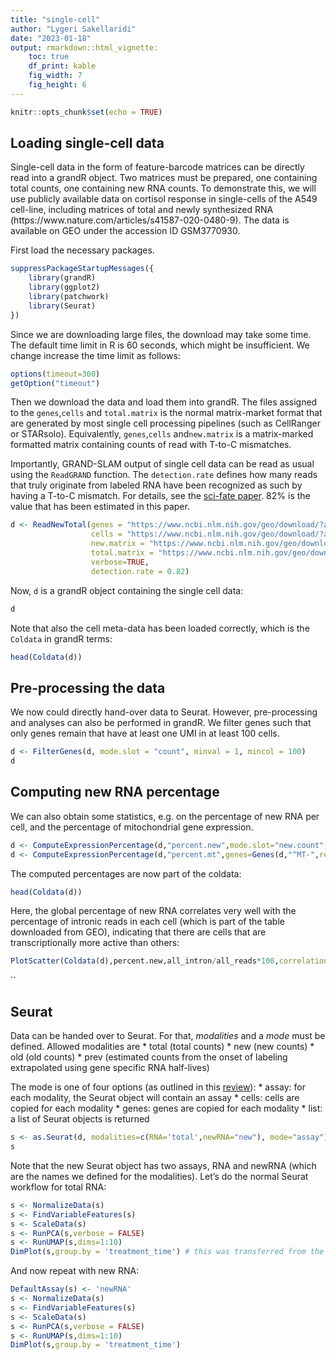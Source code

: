 ```yaml
---
title: "single-cell"
author: "Lygeri Sakellaridi"
date: "2023-01-18"
output: rmarkdown::html_vignette:
    toc: true
    df_print: kable
    fig_width: 7
    fig_height: 6
---
```


```r
knitr::opts_chunk$set(echo = TRUE)
```

## Loading single-cell data

Single-cell data in the form of feature-barcode matrices can be directly read into a grandR object. Two matrices must be prepared, one containing total counts, one containing new RNA counts. To demonstrate this, we will use publicly available data on cortisol response in single-cells of the A549 cell-line, including matrices of total and newly synthesized RNA (https://www.nature.com/articles/s41587-020-0480-9). The data is available on GEO under the accession ID GSM3770930. 

First load the necessary packages.
```r
suppressPackageStartupMessages({
    library(grandR)
    library(ggplot2)
    library(patchwork)
    library(Seurat)
})

```

Since we are downloading large files, the download may take some time.
The default time limit in R is 60 seconds, which might be insufficient.
We change increase the time limit as follows:

```r
options(timeout=300)
getOption("timeout")
```

Then we download the data and load them into grandR. The files assigned to the `genes`,`cells` and `total.matrix` is the normal matrix-market format that are generated by most single cell processing pipelines (such as CellRanger or STARsolo). Equivalently, `genes`,`cells` and`new.matrix` is a matrix-marked formatted matrix containing counts of read with T-to-C mismatches.

Importantly, GRAND-SLAM output of single cell data can be read as usual using the `ReadGRAND` function. The `detection.rate` defines how many reads that truly originate from labeled RNA have been recognized as such by having a T-to-C mismatch. For details, see the [sci-fate paper](https://www.nature.com/articles/s41587-020-0480-9). 82% is the value that has been estimated in this paper.

```r
d <- ReadNewTotal(genes = "https://www.ncbi.nlm.nih.gov/geo/download/?acc=GSM3770930&format=file&file=GSM3770930%5FA549%5Fgene%5Fannotate%2Etxt%2Egz",
                  cells = "https://www.ncbi.nlm.nih.gov/geo/download/?acc=GSM3770930&format=file&file=GSM3770930%5FA549%5Fcell%5Fannotate%2Etxt%2Egz",
                  new.matrix = "https://www.ncbi.nlm.nih.gov/geo/download/?acc=GSM3770930&format=file&file=GSM3770930%5FA549%5Fgene%5Fcount%5Fnewly%5Fsynthesised%2Etxt%2Egz",
                  total.matrix = "https://www.ncbi.nlm.nih.gov/geo/download/?acc=GSM3770930&format=file&file=GSM3770930%5FA549%5Fgene%5Fcount%2Etxt%2Egz",
                  verbose=TRUE,
                  detection.rate = 0.82)
```
Now, `d` is a grandR object containing the single cell data:
```r
d
```

Note that also the cell meta-data has been loaded correctly, which is the `Coldata` in grandR terms:

```r
head(Coldata(d))
```


## Pre-processing the data

We now could directly hand-over data to Seurat. However, pre-processing and analyses can also be performed in grandR. We filter genes such that only genes remain that have at least one UMI in at least 100 cells.

```r
d <- FilterGenes(d, mode.slot = "count", minval = 1, mincol = 100)
d
```


## Computing new RNA percentage

We can also obtain some statistics, e.g. on the percentage of new RNA per cell, and the percentage of mitochondrial gene expression.

```r
d <- ComputeExpressionPercentage(d,"percent.new",mode.slot="new.count",mode.slot.total="count")
d <- ComputeExpressionPercentage(d,"percent.mt",genes=Genes(d,"^MT-",regex=TRUE))  # results in 0 for all genes, have been filtered on GEO!
```

The computed percentages are now part of the coldata:

```r
head(Coldata(d))
```

Here, the global percentage of new RNA correlates very well with the percentage of intronic reads in each cell (which is part of the table downloaded from GEO), indicating that there are cells that are transcriptionally more active than others:

```r
PlotScatter(Coldata(d),percent.new,all_intron/all_reads*100,correlation = FormatCorrelation())
```
``

## Seurat

Data can be handed over to Seurat. For that, *modalities* and a *mode* must be defined. Allowed modalities are 
  * total (total counts)
  * new (new counts)
  * old (old counts)
  * prev (estimated counts from the onset of labeling extrapolated using gene specific RNA half-lives)

The mode is one of four options (as outlined in this [review](https://www.nature.com/articles/s43586-022-00171-1)):
  * assay: for each modality, the Seurat object will contain an assay
  * cells: cells are copied for each modality
  * genes: genes are copied for each modality
  * list: a list of Seurat objects is returned
  

```r
s <- as.Seurat(d, modalities=c(RNA='total',newRNA="new"), mode="assay")
s
```

Note that the new Seurat object has two assays, RNA and newRNA (which are the names we defined for the modalities). Let's do the normal Seurat workflow for total RNA:

```r
s <- NormalizeData(s)
s <- FindVariableFeatures(s)
s <- ScaleData(s)
s <- RunPCA(s,verbose = FALSE)
s <- RunUMAP(s,dims=1:10)
DimPlot(s,group.by = 'treatment_time') # this was transferred from the grandR Coldata table!
```
And now repeat with new RNA:

```r
DefaultAssay(s) <- 'newRNA'
s <- NormalizeData(s)
s <- FindVariableFeatures(s)
s <- ScaleData(s)
s <- RunPCA(s,verbose = FALSE)
s <- RunUMAP(s,dims=1:10)
DimPlot(s,group.by = 'treatment_time')
```


